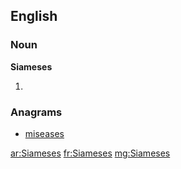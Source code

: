 ==English==

===Noun===
'''Siameses'''

# {{plural of|[[Siamese]]}}

===Anagrams===
* [[miseases#English|miseases]]

[[ar:Siameses]]
[[fr:Siameses]]
[[mg:Siameses]]